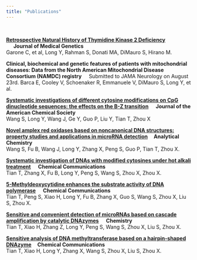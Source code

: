 ```yaml
---
title: "Publications"
---
```

&nbsp;
&nbsp;
&nbsp;
&nbsp;
&nbsp;
&nbsp;

**[Retrospective Natural History of Thymidine Kinase 2 Deficiency](https://jmg.bmj.com/content/55/8/515.long) \ \ \ \ \ \ Journal of Medical Genetics  **  <br /> 
Garone C, et al, Long Y, Rahman S, Donati MA, DiMauro S, Hirano M.

**Clinical, biochemical and genetic features of patients with mitochondrial diseases: Data from the North American Mitochondrial Disease Consortium (NAMDC) registry**  \ \ \ \ Submitted to JAMA Neurology on August 23rd.
Barca E, Cooley V, Schoenaker R, Emmanuele V, DiMauro S, Long Y, et al.

**[Systematic investigations of different cytosine modifications on CpG dinucleotide sequences: the effects on the B-Z transition](https://pubs.acs.org/doi/abs/10.1021/ja4107012)\ \ \ \ \ \ Journal of the American Chemical Society **   <br />
Wang S, Long Y, Wang J, Ge Y, Guo P, Liu Y, Tian T, Zhou X

**[Novel amplex red oxidases based on noncanonical DNA structures: property studies and applications in microRNA detection](https://pubs.acs.org/doi/10.1021/ac402535a)  \ \ \ \ Analytical Chemistry **  <br /> 
Wang S, Fu B, Wang J, Long Y, Zhang X, Peng S, Guo P, Tian T, Zhou X. 

**[Systematic investigation of DNAs with modified cytosines under hot alkali treatment](https://pubs.rsc.org/en/Content/ArticleLanding/2013/CC/c3cc45423a#!divAbstract) \ \ \ \  Chemical Communications**     <br /> 
Tian T, Zhang X, Fu B, Long Y, Peng S, Wang S, Zhou X, Zhou X. 

**[5-Methyldeoxycytidine enhances the substrate activity of DNA polymerase](https://pubs.rsc.org/en/Content/ArticleLanding/2013/CC/c3cc44017f#!divAbstract)  \ \ \ \  Chemical Communications**    <br /> 
Tian T, Peng S, Xiao H, Long Y, Fu B, Zhang X, Guo S, Wang S, Zhou X, Liu S, Zhou X.

**[Sensitive and convenient detection of microRNAs based on cascade amplification by catalytic DNAzymes](https://onlinelibrary.wiley.com/doi/full/10.1002/chem.201203344)  \ \ \ \  Chemistry**      <br /> 
Tian T, Xiao H, Zhang Z, Long Y, Peng S, Wang S, Zhou X, Liu S, Zhou X.

**[Sensitive analysis of DNA methyltransferase based on a hairpin-shaped DNAzyme](https://pubs.rsc.org/en/Content/ArticleLanding/2012/CC/c2cc35648a#!divAbstract) \ \ \ \ Chemical Communications** <br />  Tian T, Xiao H, Long Y, Zhang X, Wang S, Zhou X, Liu S, Zhou X.
